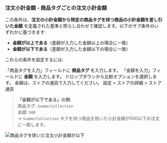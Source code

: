 ### 注文小計金額 - 商品タグごとの注文小計金額

この条件は、**注文の小計金額から特定の商品タグを持つ商品の小計金額を差し引いた金額** を定義された基準と照らし合わせて確認します。以下のサブ条件のいずれかに基づきます:

- **金額が以上である**（差額が入力した金額以上の場合に一致）
- **金額が以下である**（差額が入力した金額以下の場合に一致）

これらの条件を設定するには:

<Steps>
  <Step title="商品タグを入力">
    「商品タグを入力」フィールドに <strong>商品タグ</strong> を入力します。
  </Step>

  <Step title="金額を入力">
    「金額を入力」フィールドに <strong>金額</strong> を入力します。
  </Step>

  <Step title="比較オプションを選択">
    ドロップダウンから比較オプションを選択します。
  </Step>
</Steps>

<Note>
  金額は、ストアの通貨で入力してください。  
  設定 > ストアの詳細 > ストア通貨
</Note>

> **「金額が以下である」の例**:  
> 商品タグ: `SummerCollection`  
> 金額: `500`  
> → `SummerCollection` タグを持つ商品を除いた小計金額が500以下の注文に一致します。

<img
  src="/images/essentials/condition-sets/order-subtotal-amount-minus-product-tag-has-less-value.webp"
  alt="商品タグを除いた注文小計金額が以下"
/>
